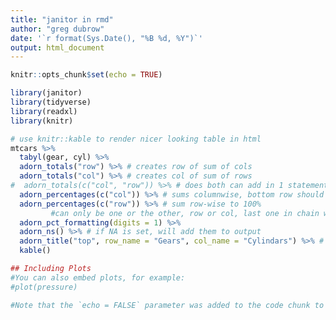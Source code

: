 ```yaml
---
title: "janitor in rmd"
author: "greg dubrow"
date: '`r format(Sys.Date(), "%B %d, %Y")`'
output: html_document
---
```


```r
knitr::opts_chunk$set(echo = TRUE)
```


```r

library(janitor)
library(tidyverse)
library(readxl)
library(knitr)
```


```r

# use knitr::kable to render nicer looking table in html
mtcars %>%
  tabyl(gear, cyl) %>%
  adorn_totals("row") %>% # creates row of sum of cols
  adorn_totals("col") %>% # creates col of sum of rows
#  adorn_totals(c("col", "row")) %>% # does both can add in 1 statement or separate
  adorn_percentages(c("col")) %>% # sums columnwise, bottom row should be 100%
  adorn_percentages(c("row")) %>% # sum row-wise to 100% 
         #can only be one or the other, row or col, last one in chain will output
  adorn_pct_formatting(digits = 1) %>% 
  adorn_ns() %>% # if NA is set, will add them to output
  adorn_title("top", row_name = "Gears", col_name = "Cylindars") %>% # adds field titles if output
  kable()
```


```r
## Including Plots
#You can also embed plots, for example:
#plot(pressure)

#Note that the `echo = FALSE` parameter was added to the code chunk to prevent printing of the R code that #generated the plot.
```